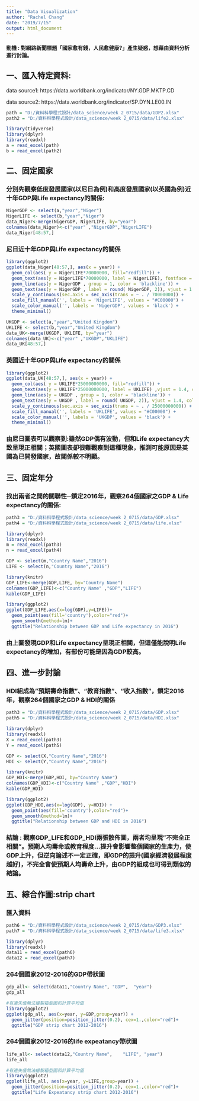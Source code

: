 ```yaml
---
title: "Data Visualization"
author: "Rachel Chang"
date: "2019/7/15"
output: html_document
---
```

#### 動機 : 對網路新聞標題「國家愈有錢，人民愈健康?」產生疑惑，想藉由資料分析進行討論。

## 一、匯入特定資料:

data source1: https://data.worldbank.org/indicator/NY.GDP.MKTP.CD

data source2: https://data.worldbank.org/indicator/SP.DYN.LE00.IN

```r
path = "D:/資料科學程式設計/data_science/week 2_0715/data/GDP2.xlsx"
path2 = "D:/資料科學程式設計/data_science/week 2_0715/data/life2.xlsx"

library(tidyverse)
library(dplyr)
library(readxl)
a = read_excel(path)
b = read_excel(path2)
```
## 二、固定國家
### 分別先觀察低度發展國家(以尼日為例)和高度發展國家(以英國為例)近十年GDP與Life expectancy的關係:


```r
NigerGDP <- select(a,"year","Niger")
NigerLIFE <- select(b,"year","Niger")
data_Niger<-merge(NigerGDP, NigerLIFE, by="year")
colnames(data_Niger)<-c("year" ,"NigerGDP","NigerLIFE")
data_Niger[48:57,]
```

### 尼日近十年GDP與Life expectancy的關係

```r
library(ggplot2)
ggplot(data_Niger[48:57,], aes(x = year)) +
  geom_col(aes( y = NigerLIFE*70000000, fill="redfill")) +
  geom_text(aes(y = NigerLIFE*70000000, label = NigerLIFE), fontface = "bold", vjust = 1.4, color = "white", size = 3,check_overlap = TRUE) +
  geom_line(aes(y = NigerGDP , group = 1, color = 'blackline')) +
  geom_text(aes(y = NigerGDP , label = round( NigerGDP, 2)), vjust = 1.4, color = "blue", size = 2,check_overlap = TRUE) +
  scale_y_continuous(sec.axis = sec_axis(trans = ~ . / 70000000)) +
  scale_fill_manual('', labels = 'NigerLIFE', values = "#C00000") +
  scale_color_manual('', labels = 'NigerGDP', values = 'black') +
  theme_minimal()
```

```r
UKGDP <- select(a,"year","United Kingdom")
UKLIFE <- select(b,"year","United Kingdom")
data_UK<-merge(UKGDP, UKLIFE, by="year")
colnames(data_UK)<-c("year" ,"UKGDP","UKLIFE")
data_UK[48:57,]

```

### 英國近十年GDP與Life expectancy的關係

```r
library(ggplot2)
ggplot(data_UK[48:57,], aes(x = year)) +
  geom_col(aes( y = UKLIFE*25000000000, fill="redfill")) +
  geom_text(aes(y = UKLIFE*25000000000, label = UKLIFE) ,vjust = 1.4, color = "white", size =2.2,check_overlap = TRUE) +
  geom_line(aes(y = UKGDP , group = 1, color = 'blackline')) +
  geom_text(aes(y = UKGDP , label = round( UKGDP, 2)), vjust = 1.4, color = "blue", size = 2,check_overlap = TRUE) +
  scale_y_continuous(sec.axis = sec_axis(trans = ~ . / 25000000000)) +
  scale_fill_manual('', labels = 'UKLIFE', values = "#C00000") +
  scale_color_manual('', labels = 'UKGDP', values = 'black') +
  theme_minimal()
```


### 由尼日圖表可以觀察到:雖然GDP偶有波動，但和Life expectancy大致呈現正相關；英國圖表卻很難觀察到這種現象，推測可能原因是英國為已開發國家，故關係較不明顯。

## 三、固定年分
### 找出兩者之間的關聯性─鎖定2016年，觀察264個國家之GDP & Life expectancy的關係:

```r
path3 = "D:/資料科學程式設計/data_science/week 2_0715/data/GDP.xlsx"
path4 = "D:/資料科學程式設計/data_science/week 2_0715/data/life.xlsx"

library(dplyr)
library(readxl)
m = read_excel(path3)
n = read_excel(path4)

GDP <- select(m,"Country Name","2016")
LIFE <- select(n,"Country Name","2016")

library(knitr)
GDP_LIFE<-merge(GDP,LIFE, by="Country Name")
colnames(GDP_LIFE)<-c("Country Name" ,"GDP","LIFE")
kable(GDP_LIFE)

```

```r
library(ggplot2)
ggplot(GDP_LIFE,aes(x=log(GDP),y=LIFE))+
  geom_point(aes(fill='country'),color="red")+
  geom_smooth(method=lm)+
  ggtitle("Relationship between GDP and Life expectancy in 2016")

```

### 由上圖發現GDP和Life expectancy呈現正相關，但這僅能說明Life expectancy的增加，有部份可能是因為GDP較高。

## 四、進一步討論
### HDI組成為"預期壽命指數"、"教育指數"、"收入指數"，鎖定2016年，觀察264個國家之GDP & HDI的關係

```r
path3 = "D:/資料科學程式設計/data_science/week 2_0715/data/GDP.xlsx"
path5 = "D:/資料科學程式設計/data_science/week 2_0715/data/HDI.xlsx"

library(dplyr)
library(readxl)
X = read_excel(path3)
Y = read_excel(path5)

GDP <- select(X,"Country Name","2016")
HDI <- select(Y,"Country Name","2016")

library(knitr)
GDP_HDI<-merge(GDP,HDI, by="Country Name")
colnames(GDP_HDI)<-c("Country Name" ,"GDP","HDI")
kable(GDP_HDI)

```

```r
library(ggplot2)
ggplot(GDP_HDI,aes(x=log(GDP), y=HDI)) + 
  geom_point(aes(fill='country'),color="red")+
  geom_smooth(method=lm)+
  ggtitle("Relationship between GDP and HDI in 2016")

```

### 結論 : 觀察GDP_LIFE和GDP_HDI兩張散佈圖，兩者均呈現"不完全正相關"。預期人均壽命或教育程度...提升會影響整個國家的生產力，使GDP上升，但逆向論述不一定正確，即GDP的提升(國家經濟發展程度越好)，不完全會使預期人均壽命上升，由GDP的組成也可得到類似的結論。


## 五、綜合作圖:strip chart

### 匯入資料
```r
path6 = "D:/資料科學程式設計/data_science/week 2_0715/data/GDP3.xlsx"
path7 = "D:/資料科學程式設計/data_science/week 2_0715/data/life3.xlsx"

library(dplyr)
library(readxl)
data11 = read_excel(path6)
data12 = read_excel(path7)

```

### 264個國家2012-2016的GDP帶狀圖

```r
gdp_all<- select(data11,"Country Name",	"GDP",	"year")
gdp_all

#有遺失值無法繪製箱型圖和計算平均值
library(ggplot2)
ggplot(gdp_all, aes(x=year, y=GDP,group=year)) +
  geom_jitter(position=position_jitter(0.2), cex=1.,color="red")+
  ggtitle("GDP strip chart 2012-2016")

```

### 264個國家2012-2016的life expeatancy帶狀圖

```r
life_all<- select(data12,"Country Name",	"LIFE",	"year")
life_all

#有遺失值無法繪製箱型圖和計算平均值
library(ggplot2)
ggplot(life_all, aes(x=year, y=LIFE,group=year)) +
  geom_jitter(position=position_jitter(0.2), cex=1.,color="red")+
  ggtitle("Life Expeatancy strip chart 2012-2016")

```

